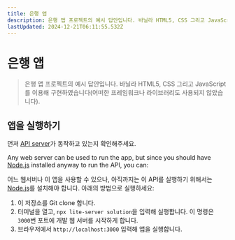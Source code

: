 ```yaml
---
title: 은행 앱
description: 은행 앱 프로젝트의 예시 답안입니다. 바닐라 HTML5, CSS 그리고 JavaScript를 이용해 구현하였습니다(어떠한 프레임워크나 라이브러리도 사용되지 않았습니다).
lastUpdated: 2024-12-21T06:11:55.532Z
---
```


# 은행 앱

> 은행 앱 프로젝트의 예시 답안입니다. 바닐라 HTML5, CSS 그리고 JavaScript를 이용해 구현하였습니다(어떠한 프레임워크나 라이브러리도 사용되지 않았습니다).

## 앱을 실행하기

먼저 [API server](../api/README.md)가 동작하고 있는지 확인해주세요.

Any web server can be used to run the app, but since you should have [Node.js](https://nodejs.org) installed anyway to run the API, you can:

어느 웹서버나 이 앱을 사용할 수 있으나, 아직까지는 이 API를 실행하기 위해서는 [Node.js](https://nodejs.org)를 설치해야 합니다. 아래의 방법으로 실행하세요:

1. 이 저장소를 Git clone 합니다.
2. 터미널을 열고, `npx lite-server solution`을 입력해 실행합니다. 이 명령은 `3000`번 포트에 개발 웹 서버를 시작하게 합니다.
3. 브라우저에서 `http://localhost:3000` 입력해 앱을 실행합니다.
